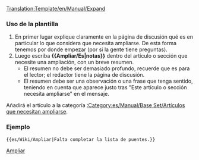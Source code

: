 <noinclude>[[Translation:Template/en/Manual/Expand]]</noinclude>{{es/Metaplantilla de avisos| tipo  = información
| imagen= en/Manual/Paper-plus.png
| texto = Este artículo o sección necesita '''ampliarse'''.<br/>{{{1|}}}
<div style="font-size: 80%">
* Puede encontrar más información sobre qué necesita ampliarse en la [[Talk:{{PAGENAME}}|discusión]] de artículo.
* Recuerde utilizar el [[es/Wiki/Manual de Estilo|manual de estilo]].
* Quite esta plantilla una vez que se haya ampliado el artículo.
</div>
}}<includeonly>{{{2|[[Category:es/Manual/Base Set/Artículos que necesitan ampliarse]]}}}</includeonly><noinclude>

===Uso de la plantilla===
#En primer lugar explique claramente en la página de discusión qué es en particular lo que considera que necesita ampliarse. De esta forma tenemos por donde empezar (por si la gente tiene preguntas).
#Luego escriba '''<nowiki>{{</nowiki>Ampliar/Es|notas<nowiki>}}</nowiki>''' dentro del artículo o sección que necesite una ampliación, con un breve resumen.
#*El resumen no debe ser demasiado profundo, recuerde que es para el lector; el redactor tiene la página de discusión.
#*El resumen debe ser una observación o una frase que tenga sentido, teniendo en cuenta que aparece justo tras "Este artículo o sección necesita ampliarse" en el mensaje.

Añadirá el artículo a la categoría [[:Category:es/Manual/Base Set/Artículos que necesitan ampliarse]].

===Ejemplo===
<pre>{{es/Wiki/Ampliar|Falta completar la lista de puentes.}}</pre>
{{es/Wiki/Ampliar|Falta completar la lista de puentes.|2=}}

[[Category:es/Manual/Base Set/Cajas de mensajes|Ampliar]]</noinclude>